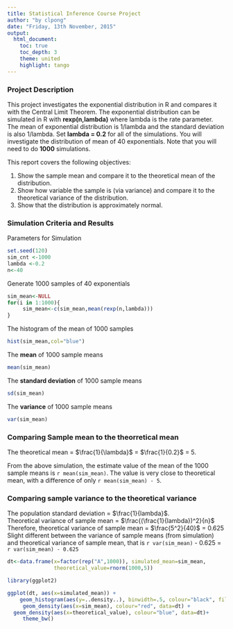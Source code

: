 ```yaml
---
title: Statistical Inference Course Project
author: "by clpong"
date: "Friday, 13th November, 2015"
output: 
  html_document:
    toc: true
    toc_depth: 3
    theme: united
    highlight: tango
---
```


###  Project Description 
This project investigates the exponential distribution in R and compares it with the Central Limit Theorem. The exponential distribution can be simulated in R with **rexp(n,lambda)** where lambda is the rate parameter. The mean of exponential distribution is 1/lambda and the standard deviation is also 1/lambda. Set **lambda = 0.2** for all of the simulations. You will investigate the distribution of mean of 40 exponentials. Note that you will need to do **1000** simulations. 

This report covers the following objectives:

1. Show the sample mean and compare it to the theoretical mean of the distribution.  
2. Show how variable the sample is (via variance) and compare it to the theoretical variance of the distribution.  
3. Show that the distribution is approximately normal.  

###  Simulation Criteria and Results

Parameters for Simulation
```r
set.seed(120)
sim_cnt <-1000
lambda <-0.2
n<-40
```

Generate 1000 samples of 40 exponentials
```r
sim_mean<-NULL
for(i in 1:1000){
     sim_mean<-c(sim_mean,mean(rexp(n,lambda)))
}
```

The histogram of the mean of 1000 samples
```r
hist(sim_mean,col="blue")
```

The **mean** of 1000 sample means
```r
mean(sim_mean)
```
The **standard deviation** of 1000 sample means
```r
sd(sim_mean)
```
The **variance** of 1000 sample means
```r
var(sim_mean)
```

###  Comparing Sample mean to the theorretical mean 

The theoretical mean = $\frac{1}{\lambda}$ = $\frac{1}{0.2}$ = 5.  

From the above simulation, the estimate value of the mean of the 1000 sample means is `r mean(sim_mean)`. The value is very close to theoretical mean, with a difference of only `r mean(sim_mean) - 5`. 

###  Comparing sample variance to the theoretical variance

The population standard deviation = $\frac{1}{lambda}$.    
Theoretical variance of sample mean = $\frac{(\frac{1}{lambda})^2}{n}$   
Therefore, theoretical variance of sample mean = $\frac{5^2}{40}$ = 0.625    
Slight different between the variance of sample means (from simulation) and theoretical variance of sample mean, that is `r var(sim_mean)` - 0.625 = `r var(sim_mean) - 0.625`

```r

dt<-data.frame(x=factor(rep("A",1000)), simulated_mean=sim_mean, 
               theoretical_value=rnorm(1000,5))

library(ggplot2)

ggplot(dt, aes(x=simulated_mean)) +
    geom_histogram(aes(y=..density..), binwidth=.5, colour="black", fill="white")+
     geom_density(aes(x=sim_mean), colour="red", data=dt) + 
  geom_density(aes(x=theoretical_value), colour="blue", data=dt)+
     theme_bw() 

```
